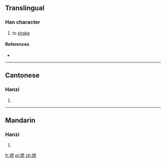 ==Translingual==

===Han character===
{{Han char|rn=64|rad=手|as=09|sn=12|four=5603<sub>0</sub>|canj=手田心 (QWP)}}

# to [[shake]]

====References====
* {{Han ref|kx=0441.140|dkj=12336|dj=0792.090|hdz=31917.030|uh=63CC|ud=25548|bh=D96C|bd=55660}}

----

==Cantonese==

===Hanzi===
{{yue-hanzi|jyut=|y=si1}}

# {{defn|Cantonese|sort=手09}}

----

==Mandarin==

===Hanzi===
{{cmn-hanzi|pin=[[sāi]] ([[sai1]])|wg=sai<sup>1</sup>}}

# {{defn|Mandarin|sort=手09}}

[[fr:揌]]
[[pl:揌]]
[[zh:揌]]